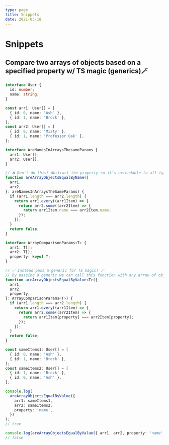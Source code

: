 ```yaml
---
type: page
title: Snippets
date: 2021-03-18
---
```


# Snippets

## Compare two arrays of objects based on a specified property w/ TS magic (generics)🪄

```typescript
interface User {
  id: number;
  name: string;
}

const arr1: User[] = [
  { id: 0, name: 'Ash' },
  { id: 1, name: 'Brock' },
];
const arr2: User[] = [
  { id: 0, name: 'Misty' },
  { id: 1, name: 'Professor Oak' },
];

interface AreNamesInArraysThesameParams {
  arr1: User[];
  arr2: User[];
}

// ❌ Don't do this! Abstract the property so it's extendable to all types of array of objects!
function areArrayObjectsEqualByName({
  arr1,
  arr2,
}: areNamesInArraysTheSameParams) {
  if (arr1.length === arr2.length) {
    return arr1.every((arr1Item) => {
      return arr2.some((arr2Item) => {
        return arr1Item.name === arr2Item.name;
      });
    });
  }
  return false;
}

interface ArrayComparisonParams<T> {
  arr1: T[];
  arr2: T[];
  property: keyof T;
}

// ✅ Instead pass a generic for TS magic! 🪄
// By passing a generic we can call this function with any array of objects with a common property!
function areArrayObjectsEqualByValue<T>({
  arr1,
  arr2,
  property,
}: ArrayComparisonParams<T>) {
  if (arr1.length === arr2.length) {
    return arr1.every((arr1Item) => {
      return arr2.some((arr2Item) => {
        return arr1Item[property] === arr2Item[property];
      });
    });
  }
  return false;
}

const sameItems1: User[] = [
  { id: 0, name: 'Ash' },
  { id: 1, name: 'Brock' },
];
const sameItems2: User[] = [
  { id: 1, name: 'Brock' },
  { id: 0, name: 'Ash' },
];

console.log(
  areArrayObjectsEqualByValue({
    arr1: sameItems1,
    arr2: sameItems2,
    property: 'name',
  })
);
// true

console.log(areArrayObjectsEqualByValue({ arr1, arr2, property: 'name' }));
// false
```
